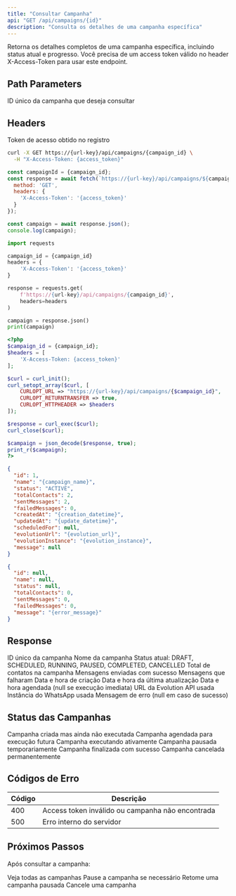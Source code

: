 ```yaml
---
title: "Consultar Campanha"
api: "GET /api/campaigns/{id}"
description: "Consulta os detalhes de uma campanha específica"
---
```


<Tip>
Retorna os detalhes completos de uma campanha específica, incluindo status atual e progresso.
</Tip>

<Warning>
Você precisa de um access token válido no header X-Access-Token para usar este endpoint.
</Warning>

## Path Parameters

<ParamField path="id" type="number" required>
  ID único da campanha que deseja consultar
</ParamField>

## Headers

<ParamField header="X-Access-Token" type="string" required>
  Token de acesso obtido no registro
</ParamField>

<RequestExample>

```bash cURL
curl -X GET https://{url-key}/api/campaigns/{campaign_id} \
  -H "X-Access-Token: {access_token}"
```

```javascript JavaScript
const campaignId = {campaign_id};
const response = await fetch(`https://{url-key}/api/campaigns/${campaignId}`, {
  method: 'GET',
  headers: {
    'X-Access-Token': '{access_token}'
  }
});

const campaign = await response.json();
console.log(campaign);
```

```python Python
import requests

campaign_id = {campaign_id}
headers = {
    'X-Access-Token': '{access_token}'
}

response = requests.get(
    f'https://{url-key}/api/campaigns/{campaign_id}',
    headers=headers
)

campaign = response.json()
print(campaign)
```

```php PHP
<?php
$campaign_id = {campaign_id};
$headers = [
    'X-Access-Token: {access_token}'
];

$curl = curl_init();
curl_setopt_array($curl, [
    CURLOPT_URL => "https://{url-key}/api/campaigns/{$campaign_id}",
    CURLOPT_RETURNTRANSFER => true,
    CURLOPT_HTTPHEADER => $headers
]);

$response = curl_exec($curl);
curl_close($curl);

$campaign = json_decode($response, true);
print_r($campaign);
?>
```

</RequestExample>

<ResponseExample>

```json Sucesso (200 OK)
{
  "id": 1,
  "name": "{campaign_name}",
  "status": "ACTIVE",
  "totalContacts": 2,
  "sentMessages": 2,
  "failedMessages": 0,
  "createdAt": "{creation_datetime}",
  "updatedAt": "{update_datetime}",
  "scheduledFor": null,
  "evolutionUrl": "{evolution_url}",
  "evolutionInstance": "{evolution_instance}",
  "message": null
}
```

```json Erro (400 Bad Request)
{
  "id": null,
  "name": null,
  "status": null,
  "totalContacts": 0,
  "sentMessages": 0,
  "failedMessages": 0,
  "message": "{error_message}"
}
```

</ResponseExample>

## Response

<ResponseField name="id" type="number">
  ID único da campanha
</ResponseField>

<ResponseField name="name" type="string">
  Nome da campanha
</ResponseField>

<ResponseField name="status" type="string">
  Status atual: DRAFT, SCHEDULED, RUNNING, PAUSED, COMPLETED, CANCELLED
</ResponseField>

<ResponseField name="totalContacts" type="number">
  Total de contatos na campanha
</ResponseField>

<ResponseField name="sentMessages" type="number">
  Mensagens enviadas com sucesso
</ResponseField>

<ResponseField name="failedMessages" type="number">
  Mensagens que falharam
</ResponseField>

<ResponseField name="createdAt" type="datetime">
  Data e hora de criação
</ResponseField>

<ResponseField name="updatedAt" type="datetime">
  Data e hora da última atualização
</ResponseField>

<ResponseField name="scheduledFor" type="datetime">
  Data e hora agendada (null se execução imediata)
</ResponseField>

<ResponseField name="evolutionUrl" type="string">
  URL da Evolution API usada
</ResponseField>

<ResponseField name="evolutionInstance" type="string">
  Instância do WhatsApp usada
</ResponseField>

<ResponseField name="message" type="string">
  Mensagem de erro (null em caso de sucesso)
</ResponseField>

## Status das Campanhas

<CardGroup cols={3}>
  <Card title="DRAFT" icon="file-edit" color="#6b7280">
    Campanha criada mas ainda não executada
  </Card>
  <Card title="SCHEDULED" icon="calendar" color="#2563eb">
    Campanha agendada para execução futura
  </Card>
  <Card title="RUNNING" icon="play" color="#16a34a">
    Campanha executando ativamente
  </Card>
  <Card title="PAUSED" icon="pause" color="#eab308">
    Campanha pausada temporariamente
  </Card>
  <Card title="COMPLETED" icon="check" color="#7c3aed">
    Campanha finalizada com sucesso
  </Card>
  <Card title="CANCELLED" icon="x-circle" color="#dc2626">
    Campanha cancelada permanentemente
  </Card>
</CardGroup>

## Códigos de Erro

| Código | Descrição |
|--------|-----------|
| 400 | Access token inválido ou campanha não encontrada |
| 500 | Erro interno do servidor |

## Próximos Passos

Após consultar a campanha:

<CardGroup cols={2}>
  <Card title="Listar Campanhas" icon="list" href="/api-reference/campaigns/list">
    Veja todas as campanhas
  </Card>
  <Card title="Pausar Campanha" icon="pause" href="/api-reference/campaigns/pause">
    Pause a campanha se necessário
  </Card>
  <Card title="Retomar Campanha" icon="play" href="/api-reference/campaigns/resume">
    Retome uma campanha pausada
  </Card>
  <Card title="Cancelar Campanha" icon="stop" href="/api-reference/campaigns/cancel">
    Cancele uma campanha
  </Card>
</CardGroup>